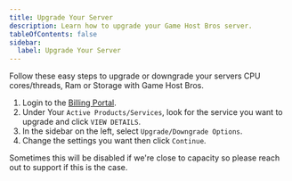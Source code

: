 ```yaml
---
title: Upgrade Your Server
description: Learn how to upgrade your Game Host Bros server.
tableOfContents: false
sidebar:
  label: Upgrade Your Server
---
```


Follow these easy steps to upgrade or downgrade your servers CPU cores/threads, Ram or Storage with Game Host Bros.

1. Login to the [Billing Portal](https://portal.gamehostbros.com/).
2. Under Your `Active Products/Services`, look for the service you want to upgrade and click `VIEW DETAILS`.
3. In the sidebar on the left, select `Upgrade/Downgrade Options`.
4. Change the settings you want then click `Continue`.

Sometimes this will be disabled if we're close to capacity so please reach out to support if this is the case.